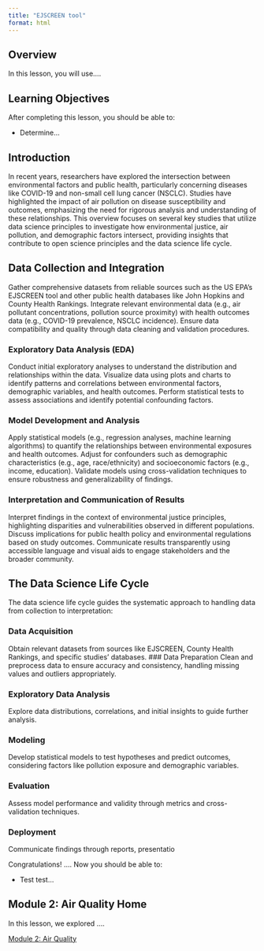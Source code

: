 ```yaml
---
title: "EJSCREEN tool"
format: html
---
```


## Overview

In this lesson, you will use....

## Learning Objectives

After completing this lesson, you should be able to:

- Determine...

## Introduction

In recent years, researchers have explored the intersection between environmental factors and public health, particularly concerning diseases like COVID-19 and non-small cell lung cancer (NSCLC). Studies have highlighted the impact of air pollution on disease susceptibility and outcomes, emphasizing the need for rigorous analysis and understanding of these relationships. This overview focuses on several key studies that utilize data science principles to investigate how environmental justice, air pollution, and demographic factors intersect, providing insights that contribute to open science principles and the data science life cycle.

## Data Collection and Integration

Gather comprehensive datasets from reliable sources such as the US EPA's EJSCREEN tool and other public health databases like John Hopkins and County Health Rankings. Integrate relevant environmental data (e.g., air pollutant concentrations, pollution source proximity) with health outcomes data (e.g., COVID-19 prevalence, NSCLC incidence). Ensure data compatibility and quality through data cleaning and validation procedures.

### Exploratory Data Analysis (EDA)

Conduct initial exploratory analyses to understand the distribution and relationships within the data.
Visualize data using plots and charts to identify patterns and correlations between environmental factors, demographic variables, and health outcomes.
Perform statistical tests to assess associations and identify potential confounding factors.

### Model Development and Analysis

Apply statistical models (e.g., regression analyses, machine learning algorithms) to quantify the relationships between environmental exposures and health outcomes.
Adjust for confounders such as demographic characteristics (e.g., age, race/ethnicity) and socioeconomic factors (e.g., income, education).
Validate models using cross-validation techniques to ensure robustness and generalizability of findings.

### Interpretation and Communication of Results

Interpret findings in the context of environmental justice principles, highlighting disparities and vulnerabilities observed in different populations.
Discuss implications for public health policy and environmental regulations based on study outcomes.
Communicate results transparently using accessible language and visual aids to engage stakeholders and the broader community.

## The Data Science Life Cycle

The data science life cycle guides the systematic approach to handling data from collection to interpretation:

### Data Acquisition
Obtain relevant datasets from sources like EJSCREEN, County Health Rankings, and specific studies' databases.
### Data Preparation
Clean and preprocess data to ensure accuracy and consistency, handling missing values and outliers appropriately.

### Exploratory Data Analysis
Explore data distributions, correlations, and initial insights to guide further analysis.

### Modeling
Develop statistical models to test hypotheses and predict outcomes, considering factors like pollution exposure and demographic variables.

### Evaluation
Assess model performance and validity through metrics and cross-validation techniques.

### Deployment
Communicate findings through reports, presentatio


Congratulations! .... Now you should be able to:

-   Test test... 

## Module 2: Air Quality Home 

In this lesson, we explored ....

[Module 2: Air Quality](https://ciesin-geospatial.github.io/TOPSTSCHOOL-air-quality/index.html){.btn .btn-primary .btn role="button"}